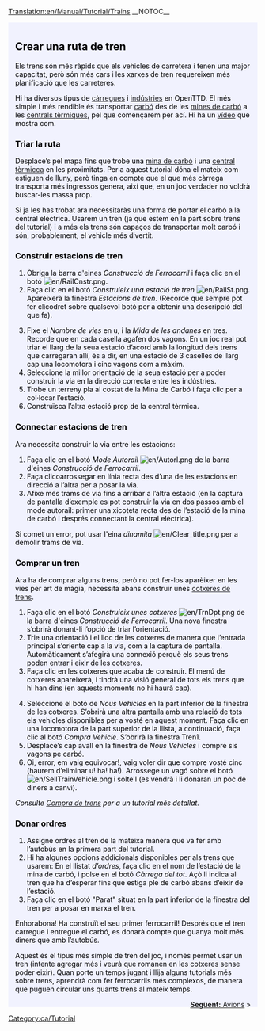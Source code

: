 [[Translation:en/Manual/Tutorial/Trains]]
__NOTOC__
{{en/Tabs|5|3
|ca/Manual/Tutorial/Main Page|1. Començament<!--
-->|ca/Manual/Tutorial/Autobusos|2. Autobusos<!--
-->|ca/Manual/Tutorial/Trens|3. Trens<!--
-->|ca/Manual/Tutorial/Avions|4. Avions<!--
-->|ca/Manual/Tutorial/Final|5. Per a acabar...}}
<div style="padding:.5em 1em 1em 1em; border-top:none; background-color:#f1f2fe; color:#000;">
{{ca/Tutorial}}
==Crear una ruta de tren==
Els trens són més ràpids que els vehicles de carretera i tenen una major capacitat, però són més cars i les xarxes de tren requereixen més planificació que les carreteres.

Hi ha diversos tipus de [[ca/Manual/Càrrega|càrregues]] i [[ca/Indústria|indústries]] en OpenTTD. El més simple i més rendible és transportar [[ca/Carbó|carbó]] des de les [[ca/Mina de carbó|mines de carbó]] a les [[ca/Central tèrmica|centrals tèrmiques]], pel que començarem per ací. Hi ha un [http://www.cs.helsinki.fi/u/ihonkone/ottd_tut.ogg vídeo] que mostra com.

===Triar la ruta===
Desplace’s pel mapa fins que trobe una [[ca/Mina de carbó|mina de carbó]] i una [[ca/Central tèrmica|central tèrmicca]] en les proximitats. Per a aquest tutorial dóna el mateix com estiguen de lluny, però tinga en compte que el que més càrrega transporta més ingressos genera, així que, en un joc verdader no voldrà buscar-les massa prop.
{{en/Phototable|[[File:en/Tutorial1.png|400px]]|Central tèrmica amb mines de carbó pròximes|none}}

Si ja les has trobat ara necessitaràs una forma de portar el carbó a la central elèctrica. Usarem un tren (ja que estem en la part sobre trens del tutorial) i a més els trens són capaços de transportar molt carbó i són, probablement, el vehicle més divertit. 

===Construir estacions de tren===
{{en/Phototable|[[File:ca/Railroad Construction.png]]|Barra d'eines Construcció de ferrocarril|none|6=:}}
#Òbriga la barra d'eines ''Construcció de Ferrocarril'' i faça clic en el botó [[File:en/RailCnstr.png]].
#Faça clic en el botó ''Construieix una estació de tren'' [[File:en/RailSt.png]]. Apareixerà la  finestra ''Estacions de tren''. (Recorde que sempre pot fer clicodret sobre qualsevol botó per a obtenir una descripció del que fa).
{{en/Phototable|[[File:ca/Stationgui.png]]|Finestra Estacions de Tren|none|6=:}}
<ol start="3">
<li>Fixe el ''Nombre de vies'' en u, i la ''Mida de les andanes'' en tres. Recorde que en cada casella agafen dos vagons. En un joc real pot triar el llarg de la seua estació d’acord amb la longitud dels trens que carregaran allí, és a dir, en una estació de 3 caselles de llarg cap una locomotora i cinc vagons com a màxim.
<li>Seleccione la millor orientació de la seua estació per a poder construir la via en la direcció correcta entre les indústries.
<li>Trobe un terreny pla al costat de la Mina de Carbó i faça clic per a col·locar l’estació.
<li>Construïsca l’altra estació prop de la central tèrmica.
</ol>
{{en/Phototable|[[File:en/Tutorial2.png|400px]]|Les seues estacions al costat de les indústries|none|6=:}}

===Connectar estacions de tren===
Ara necessita construir la via entre les estacions: 
#Faça clic en el botó ''Mode Autorail'' [[File:en/Autorl.png]] de la barra d'eines ''Construcció de Ferrocarril''.
#Faça clicoarrossegar en línia recta des d’una de les estacions en direcció a l’altra per a posar la via.
#Afixe més trams de via fins a arribar a l’altra estació (en la captura de pantalla d’exemple es pot construir la via en dos passos amb el mode autorail: primer una xicoteta recta des de l’estació de la mina de carbó i després connectant la central elèctrica).
{{en/Phototable|[[File:en/Tutorial3.png|400px]]|Estacions connectades|none|6=:}}

Si comet un error, pot usar l'eina ''dinamita'' [[File:en/Clear title.png]] per a demolir trams de via.

===Comprar un tren===
Ara ha de comprar alguns trens, però no pot fer-los aparèixer en les vies per art de màgia, necessita abans construir unes [[ca/Manual/Cotxeres i depòsits|cotxeres de trens]].

#Faça clic en el botó ''Construieix unes cotxeres'' [[File:en/TrnDpt.png]] de la barra d'eines ''Construcció de Ferrocarril''. Una nova finestra s’obrirà donant-li l’opció de triar l’orientació.
#Trie una orientació i el lloc de les cotxeres de manera que l’entrada principal s’oriente cap a la via, com a la captura de pantalla. Automàticament s’afegirà una connexió perquè els seus trens poden entrar i eixir de les cotxeres.
#Faça clic en les cotxeres que acaba de construir. El menú de cotxeres apareixerà, i tindrà una visió general de tots els trens que hi han dins (en aquests moments no hi haurà cap).
{{en/Phototable|[[File:ca/Tutorial4.png|400px]]|La finestra Cotxeres de tren|none|6=:}}
<ol start="4">
<li>Seleccione el botó de ''Nous Vehicles'' en la part inferior de la finestra de les cotxeres. S’obrirà una altra pantalla amb una relació de tots els vehicles disponibles per a vosté en aquest moment. Faça clic en una locomotora de la part superior de la llista, a continuació, faça clic al botó ''Compra Vehicle''. S’obrirà la finestra Tren1.
<li>Desplace’s cap avall en la finestra de ''Nous Vehicles'' i compre sis vagons pe carbó.
<li>Oi, error, em vaig equivocar!, vaig voler dir que compre vosté cinc (haurem d’eliminar u! ha! ha!). Arrossege un vagó sobre el botó [[File:en/SellTrainVehicle.png]] i solte'l (es vendrà i li donaran un poc de diners a canvi).
</ol>
''Consulte [[ca/Manual/Compra de trens|Compra de trens]] per a un tutorial més detallat.''

===Donar ordres===
#Assigne ordres al tren de la mateixa manera que va fer amb l’autobús en la primera part del tutorial.
#Hi ha algunes opcions addicionals disponibles per als trens que usarem: En el llistat ''d’ordres'', faça clic en el nom de l’estació de la mina de carbó, i polse en el botó ''Càrrega del tot''. Açò li indica al tren que ha d’esperar fins que estiga ple de carbó abans d’eixir de l’estació.
#Faça clic en el botó "Parat" situat en la part inferior de la finestra del tren per a posar en marxa el tren.

Enhorabona! Ha construït el seu primer ferrocarril! Després que el tren carregue i entregue el carbó, es donarà compte que guanya molt més diners que amb l’autobús.

Aquest és el tipus més simple de tren del joc, i només permet usar un tren (intente agregar més i veurà que romanen en les cotxeres sense poder eixir). Quan porte un temps jugant i llija alguns tutorials més sobre trens, aprendrà com fer ferrocarrils més complexos, de manera que puguen circular uns quants trens al mateix temps.

<span style="float: right">[[ca/Manual/Tutorial/Avions|'''Següent:''' Avions]] &raquo;</span>
</div>
[[Category:ca/Tutorial]]